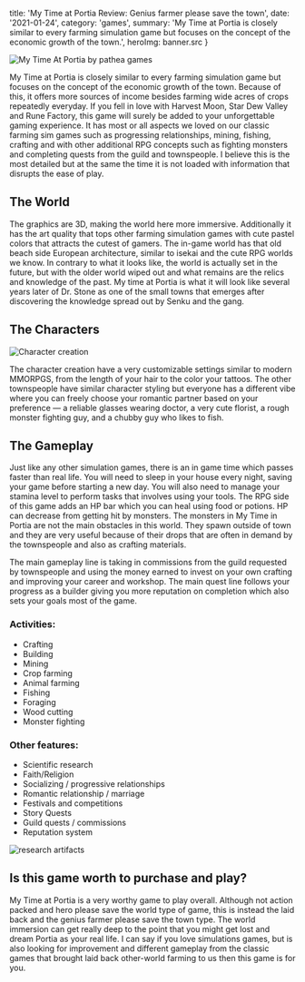 

  title: 'My Time at Portia Review: Genius farmer please save the town',
  date: '2021-01-24',
  category: 'games',
  summary: 'My Time at Portia is closely similar to every farming simulation game but focuses on the concept of the economic growth of the town.',
  heroImg: banner.src
}


<img src={banner} alt="My Time At Portia by pathea games" type="imgBlock" />

My Time at Portia is closely similar to every farming simulation game but focuses on the concept of the economic growth of the town. Because of this, it offers more sources of income besides farming wide acres of crops repeatedly everyday. If you fell in love with Harvest Moon, Star Dew Valley and Rune Factory, this game will surely be added to your unforgettable gaming experience. It has most or all aspects we loved on our classic farming sim games such as progressing relationships, mining, fishing, crafting and with other additional RPG concepts such as fighting monsters and completing quests from the guild and townspeople. I believe this is the most detailed but at the same the time it is not loaded with information that disrupts the ease of play.

## The World

The graphics are 3D, making the world here more immersive. Additionally it has the art quality that tops other farming simulation games with cute pastel colors that attracts the cutest of gamers. The in-game world has that old beach side European architecture, similar to isekai and the cute RPG worlds we know. In contrary to what it looks like, the world is actually set in the future, but with the older world wiped out and what remains are the relics and knowledge of the past. My time at Portia is what it will look like several years later of Dr. Stone as one of the small towns that emerges after discovering the knowledge spread out by Senku and the gang.

## The Characters

<img src={character} alt="Character creation" caption="Character creation; credits pathea games" type="imgBlock" />

The character creation have a very customizable settings similar to modern MMORPGS, from the length of your hair to the color your tattoos. The other townspeople have similar character styling but everyone has a different vibe where you can freely choose your romantic partner based on your preference —  a reliable glasses wearing doctor, a very cute florist, a rough monster fighting guy, and a chubby guy who likes to fish.

## The Gameplay

Just like any other simulation games, there is an in game time which passes faster than real life. You will need to sleep in your house every night, saving your game before starting a new day. You will also need to manage your stamina level to perform tasks that involves using your tools. The RPG side of this game adds an HP bar which you can heal using food or potions. HP can decrease from getting hit by monsters. The monsters in My Time in Portia are not the main obstacles in this world. They spawn outside of town and they are very useful because of their drops that are often in demand by the townspeople and also as crafting materials.

The main gameplay line is taking in commissions from the guild requested by townspeople and using the money earned to invest on your own crafting and improving your career and workshop. The main quest line follows your progress as a builder giving you more reputation on completion which also sets your goals most of the game.

### Activities:

- Crafting
- Building
- Mining
- Crop farming
- Animal farming
- Fishing
- Foraging
- Wood cutting
- Monster fighting

### Other features:

- Scientific research
- Faith/Religion
- Socializing / progressive relationships
- Romantic relationship / marriage
- Festivals and competitions
- Story Quests
- Guild quests / commissions
- Reputation system

<img src={research} alt="research artifacts" caption="Discover artifacts to advance your research for technology; Credits: Pathea Games" type="imgBlock" />

## Is this game worth to purchase and play?

My Time at Portia is a very worthy game to play overall. Although not action packed and hero please save the world type of game, this is instead the laid back and the genius farmer please save the town type. The world immersion can get really deep to the point that you might get lost and dream Portia as your real life. I can say if you love simulations games, but is also looking for improvement and different gameplay from the classic games that brought laid back other-world farming to us then this game is for you. 